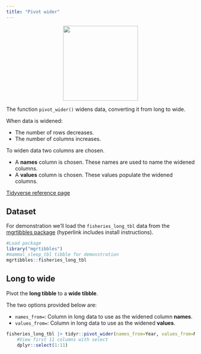 ```yaml
---
title: "Pivot wider"
---
```


<center>
![](images/tidyr_pivot_wider.png){style="width:200px"}
</center>

The function `pivot_wider()` widens data, converting it from long to wide.

When data is widened:

- The number of rows decreases.
- The number of columns increases.

To widen data two columns are chosen.

- A __names__ column is chosen. These names are used to name the widened columns.
- A __values__ column is chosen. These values populate the widened columns.

[Tidyverse reference page](https://tidyr.tidyverse.org//reference/pivot_wider.html)

## Dataset

For demonstration we'll load the `fisheries_long_tbl` data from the [mgrtibbles package](/datasets/mgrtibbles.qmd) (hyperlink includes install instructions).

```r
#Load package
library("mgrtibbles")
#mammal_sleep_tbl tibble for demonstration
mgrtibbles::fisheries_long_tbl
```

## Long to wide

Pivot the __long tibble__ to a __wide tibble__.

The two options provided below are:

- `names_from=`: Column in long data to use as the widened column __names__.
- `values_from=`: Column in long data to use as the widened __values__.

```r
fisheries_long_tbl |> tidyr::pivot_wider(names_from=Year, values_from=Metric_tons) |>
    #View first 11 columns with select
    dplyr::select(1:11)
```

